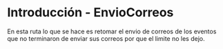 # Introducción - EnvioCorreos

En esta ruta lo que se hace es retomar el envio de correos de los eventos que no terminaron de enviar sus correos por que el limite no les dejo.
